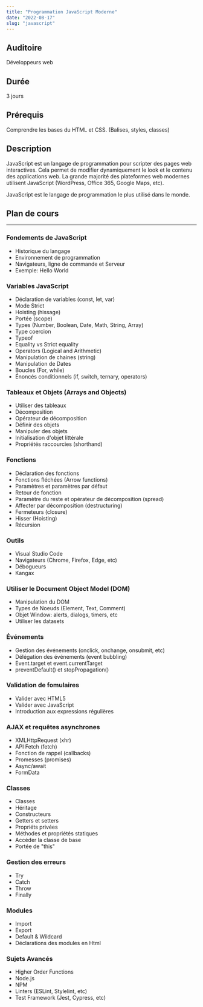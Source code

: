 ```yaml
---
title: "Programmation JavaScript Moderne"
date: "2022-08-17"
slug: "javascript"
---
```


## Auditoire

Développeurs web

## Durée

3 jours

## Prérequis

Comprendre les bases du HTML et CSS. (Balises, styles, classes)

## Description

JavaScript est un langage de programmation pour scripter des pages web interactives.
Cela permet de modifier dynamiquement le look et le contenu des applications web.
La grande majorité des plateformes web modernes utilisent JavaScript (WordPress, Office 365, Google Maps, etc).

JavaScript est le langage de programmation le plus utilisé dans le monde.

## Plan de cours

---

### Fondements de JavaScript

- Historique du langage
- Environnement de programmation
- Navigateurs, ligne de commande et Serveur
- Exemple: Hello World

### Variables JavaScript

- Déclaration de variables (const, let, var)
- Mode Strict
- Hoisting (hissage)
- Portée (scope)
- Types (Number, Boolean, Date, Math, String, Array)
- Type coercion
- Typeof
- Equality vs Strict equality
- Operators (Logical and Arithmetic)
- Manipulation de chaines (string)
- Manipulation de Dates
- Boucles (For, while)
- Énoncés conditionnels (if, switch, ternary, operators)

### Tableaux et Objets (Arrays and Objects)

- Utiliser des tableaux
- Décomposition
- Opérateur de décomposition
- Définir des objets
- Manipuler des objets
- Initialisation d'objet littérale
- Propriétés raccourcies (shorthand)

### Fonctions

- Déclaration des fonctions
- Fonctions fléchées (Arrow functions)
- Paramètres et paramètres par défaut
- Retour de fonction
- Paramètre du reste et opérateur de décomposition (spread)
- Affecter par décomposition (destructuring)
- Fermeteurs (closure)
- Hisser (Hoisting)
- Récursion

### Outils

- Visual Studio Code
- Navigateurs (Chrome, Firefox, Edge, etc)
- Débogueurs
- Kangax

### Utiliser le Document Object Model (DOM)

- Manipulation du DOM
- Types de Noeuds (Element, Text, Comment)
- Objet Window: alerts, dialogs, timers, etc
- Utiliser les datasets

### Événements

- Gestion des événements (onclick, onchange, onsubmit, etc)
- Délégation des événements (event bubbling)
- Event.target et event.currentTarget
- preventDefault() et stopPropagation()

### Validation de fomulaires

- Valider avec HTML5
- Valider avec JavaScript
- Introduction aux expressions régulières

### AJAX et requêtes asynchrones

- XMLHttpRequest (xhr)
- API Fetch (fetch)
- Fonction de rappel (callbacks)
- Promesses (promises)
- Async/await
- FormData

### Classes

- Classes
- Héritage
- Constructeurs
- Getters et setters
- Propriéts privées
- Méthodes et propriétés statiques
- Accéder la classe de base
- Portée de "this"

### Gestion des erreurs

- Try
- Catch
- Throw
- Finally

### Modules

- Import
- Export
- Default & Wildcard
- Déclarations des modules en Html

### Sujets Avancés

- Higher Order Functions
- Node.js
- NPM
- Linters (ESLint, Stylelint, etc)
- Test Framework (Jest, Cypress, etc)

